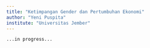 ```yaml
---
title: "Ketimpangan Gender dan Pertumbuhan Ekonomi"
author: "Yeni Puspita"
institute: "Universitas Jember"
---
```



`...in progress...`